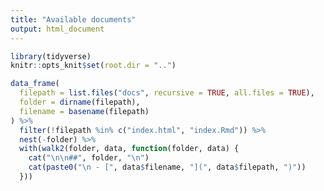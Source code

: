 ```yaml
---
title: "Available documents"
output: html_document
---
```


```r
library(tidyverse)
knitr::opts_knit$set(root.dir = "..")
```


```r
data_frame(
  filepath = list.files("docs", recursive = TRUE, all.files = TRUE),
  folder = dirname(filepath),
  filename = basename(filepath)
) %>% 
  filter(!filepath %in% c("index.html", "index.Rmd")) %>% 
  nest(-folder) %>% 
  with(walk2(folder, data, function(folder, data) {
    cat("\n\n##", folder, "\n")
    cat(paste0("\n - [", data$filename, "](", data$filepath, ")"))
  }))
```

